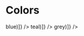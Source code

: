 

<Meta title='Design-system/Colors' />

# Colors

<ColorPalette>
  <ColorItem
    title='theme.colors.blue'
    subtitle='Blue'
    colors={[...theme.colors.blues.map((blue) => blue)]}
  />
  <ColorItem
    title='theme.colors.teal'
    subtitle='Teal'
    colors={[...theme.colors.teals.map((teal) => teal)]}
  />
  <ColorItem
    title='theme.colors.grey'
    subtitle='Grey'
    colors={[...theme.colors.greys.map((grey) => grey)]}
  />
</ColorPalette>
